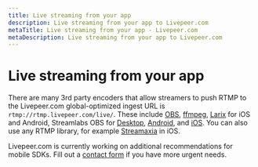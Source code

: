 ```yaml
---
title: Live streaming from your app
description: Live streaming from your app to Livepeer.com
metaTitle: Live streaming from your app - Livepeer.com
metaDescription: Live streaming from your app to Livepeer.com
---
```


# Live streaming from your app

There are many 3rd party encoders that allow streamers to push RTMP to the
Livepeer.com global-optimized ingest URL is `rtmp://rtmp.livepeer.com/live/`.
These include [OBS](https://obsproject.com/), [ffmpeg](https://ffmpeg.org/),
[Larix](https://softvelum.com/larix/) for iOS and Android, Streamlabs OBS for
[Desktop](https://streamlabs.com/),
[Android](https://play.google.com/store/apps/details?id=com.streamlabs&hl=en_US&gl=US),
and
[iOS](https://apps.apple.com/us/app/streamlabs-live-streaming-app/id1294578643).
You can also use any RTMP library, for example
[Streamaxia](https://www.streamaxia.com/) in iOS.

Livepeer.com is currently working on additional recommendations for mobile SDKs.
Fill out a [contact form](contact) if you have more urgent needs.
